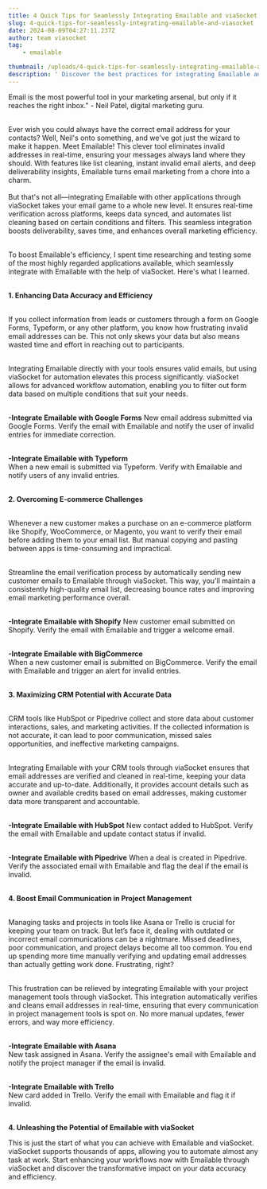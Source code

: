 ```yaml
---
title: 4 Quick Tips for Seamlessly Integrating Emailable and viaSocket
slug: 4-quick-tips-for-seamlessly-integrating-emailable-and-viasocket
date: 2024-08-09T04:27:11.237Z
author: team viasocket
tag:
    - emailable

thumbnail: /uploads/4-quick-tips-for-seamlessly-integrating-emailable-and-viasocket.png
description: ' Discover the best practices for integrating Emailable and viaSocket with these 4 quick tips. Streamline your processes and improve communication effortlessly.'
---
```


Email is the most powerful tool in your marketing arsenal, but only if it reaches the right inbox." - Neil Patel, digital marketing guru.<br/> <br/>

Ever wish you could always have the correct email address for your contacts? Well, Neil's onto something, and we've got just the wizard to make it happen. Meet Emailable! This clever tool eliminates invalid addresses in real-time, ensuring your messages always land where they should. With features like list cleaning, instant invalid email alerts, and deep deliverability insights, Emailable turns email marketing from a chore into a charm.<br/> <br/>
But that's not all—integrating Emailable with other applications through viaSocket takes your email game to a whole new level. It ensures real-time verification across platforms, keeps data synced, and automates list cleaning based on certain conditions and filters. This seamless integration boosts deliverability, saves time, and enhances overall marketing efficiency.<br/> <br/>

To boost Emailable's efficiency, I spent time researching and testing some of the most highly regarded applications available, which seamlessly integrate with Emailable with the help of viaSocket. Here's what I learned.<br/> <br/>

**1. Enhancing Data Accuracy and Efficiency**<br/> <br/>

If you collect information from leads or customers through a form on Google Forms, Typeform, or any other platform, you know how frustrating invalid email addresses can be. This not only skews your data but also means wasted time and effort in reaching out to participants.<br/> <br/>

Integrating Emailable directly with your tools ensures valid emails, but using viaSocket for automation elevates this process significantly. viaSocket allows for advanced workflow automation, enabling you to filter out form data based on multiple conditions that suit your needs.<br/> <br/>

**-Integrate Emailable with Google Forms**
New email address submitted via Google Forms. Verify the email with Emailable and notify the user of invalid entries for immediate correction.<br/> <br/>

**-Integrate Emailable with Typeform**  
 When a new email is submitted via Typeform. Verify with Emailable and notify users of any invalid entries.<br/> <br/>

**2. Overcoming E-commerce Challenges**<br/> <br/>

Whenever a new customer makes a purchase on an e-commerce platform like Shopify, WooCommerce, or Magento, you want to verify their email before adding them to your email list. But manual copying and pasting between apps is time-consuming and impractical.<br/> <br/>

Streamline the email verification process by automatically sending new customer emails to Emailable through viaSocket. This way, you'll maintain a consistently high-quality email list, decreasing bounce rates and improving email marketing performance overall.<br/> <br/>

**-Integrate Emailable with Shopify**
New customer email submitted on Shopify. Verify the email with Emailable and trigger a welcome email.<br/> <br/>

**-Integrate Emailable with BigCommerce**  
 When a new customer email is submitted on BigCommerce. Verify the email with Emailable and trigger an alert for invalid entries.<br/> <br/>

**3. Maximizing CRM Potential with Accurate Data**<br/> <br/>

CRM tools like HubSpot or Pipedrive collect and store data about customer interactions, sales, and marketing activities. If the collected information is not accurate, it can lead to poor communication, missed sales opportunities, and ineffective marketing campaigns.<br/> <br/>

Integrating Emailable with your CRM tools through viaSocket ensures that email addresses are verified and cleaned in real-time, keeping your data accurate and up-to-date. Additionally, it provides account details such as owner and available credits based on email addresses, making customer data more transparent and accountable.<br/> <br/>

**-Integrate Emailable with HubSpot**
New contact added to HubSpot. Verify the email with Emailable and update contact status if invalid.<br/> <br/>

**-Integrate Emailable with Pipedrive**
When a deal is created in Pipedrive. Verify the associated email with Emailable and flag the deal if the email is invalid.<br/> <br/>

**4. Boost Email Communication in Project Management**<br/> <br/>

Managing tasks and projects in tools like Asana or Trello is crucial for keeping your team on track. But let’s face it, dealing with outdated or incorrect email communications can be a nightmare. Missed deadlines, poor communication, and project delays become all too common. You end up spending more time manually verifying and updating email addresses than actually getting work done. Frustrating, right?<br/> <br/>

This frustration can be relieved by integrating Emailable with your project management tools through viaSocket. This integration automatically verifies and cleans email addresses in real-time, ensuring that every communication in project management tools is spot on. No more manual updates, fewer errors, and way more efficiency.<br/> <br/>

**-Integrate Emailable with Asana**  
 New task assigned in Asana. Verify the assignee's email with Emailable and notify the project manager if the email is invalid.<br/> <br/>

**-Integrate Emailable with Trello**  
 New card added in Trello. Verify the email with Emailable and flag it if invalid.<br/> <br/>

**4. Unleashing the Potential of Emailable with viaSocket**

This is just the start of what you can achieve with Emailable and viaSocket. viaSocket supports thousands of apps, allowing you to automate almost any task at work. Start enhancing your workflows now with Emailable through viaSocket and discover the transformative impact on your data accuracy and efficiency.
